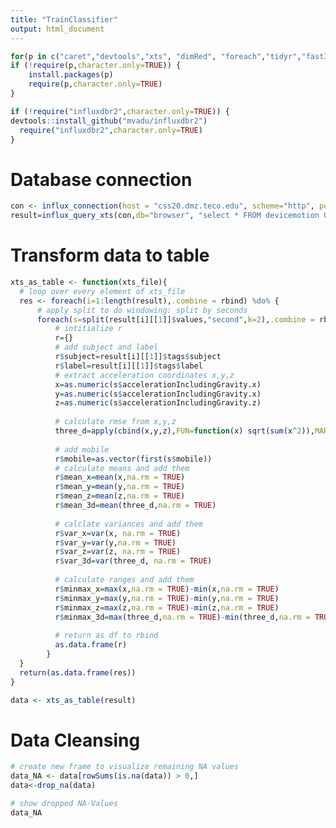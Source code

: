 ```yaml
---
title: "TrainClassifier"
output: html_document
---
```


```r
for(p in c("caret","devtools","xts", "dimRed", "foreach","tidyr","fastICA", "e1071"))
if (!require(p,character.only=TRUE)) {
    install.packages(p)
    require(p,character.only=TRUE)
}

if (!require("influxdbr2",character.only=TRUE)) {
devtools::install_github("mvadu/influxdbr2")
  require("influxdbr2",character.only=TRUE)
}
```


# Database connection

```r
con <- influx_connection(host = "css20.dmz.teco.edu", scheme="http", port=80) 
result=influx_query_xts(con,db="browser", "select * FROM devicemotion GROUP BY label, subject")
```

# Transform data to table

```r
xts_as_table <- function(xts_file){
  # loop over every element of xts_file
  res <- foreach(i=1:length(result),.combine = rbind) %do% {
      # apply split to do windowing: split by seconds
      foreach(s=split(result[i][[1]]$values,"second",k=2),.combine = rbind) %do% {
          # intitialize r
          r={}
          # add subject and label
          r$subject=result[i][[1]]$tags$subject 
          r$label=result[i][[1]]$tags$label
          # extract acceleration coordinates x,y,z
          x=as.numeric(s$accelerationIncludingGravity.x)
          y=as.numeric(s$accelerationIncludingGravity.x)
          z=as.numeric(s$accelerationIncludingGravity.z)
          
          # calculate rmse from x,y,z
          three_d=apply(cbind(x,y,z),FUN=function(x) sqrt(sum(x^2)),MARGIN=1)
          
          # add mobile
          r$mobile=as.vector(first(s$mobile)) 
          # calculate means and add them
          r$mean_x=mean(x,na.rm = TRUE)
          r$mean_y=mean(y,na.rm = TRUE)
          r$mean_z=mean(z,na.rm = TRUE)
          r$mean_3d=mean(three_d,na.rm = TRUE)
          
          # calclate variances and add them
          r$var_x=var(x, na.rm = TRUE)
          r$var_y=var(y,na.rm = TRUE)
          r$var_z=var(z, na.rm = TRUE)
          r$var_3d=var(three_d, na.rm = TRUE)
          
          # calculate ranges and add them
          r$minmax_x=max(x,na.rm = TRUE)-min(x,na.rm = TRUE)
          r$minmax_y=max(y,na.rm = TRUE)-min(y,na.rm = TRUE)
          r$minmax_z=max(z,na.rm = TRUE)-min(z,na.rm = TRUE)
          r$minmax_3d=max(three_d,na.rm = TRUE)-min(three_d,na.rm = TRUE)
          
          # return as df to rbind
          as.data.frame(r)
        }
  }
  return(as.data.frame(res))
}

data <- xts_as_table(result)
```

# Data Cleansing

```r
# create new frame to visualize remaining NA values
data_NA <- data[rowSums(is.na(data)) > 0,]
data<-drop_na(data)

# show dropped NA-Values
data_NA
```
